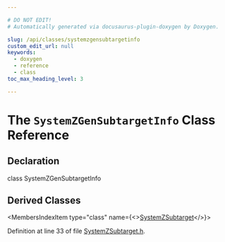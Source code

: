 ```yaml
---

# DO NOT EDIT!
# Automatically generated via docusaurus-plugin-doxygen by Doxygen.

slug: /api/classes/systemzgensubtargetinfo
custom_edit_url: null
keywords:
  - doxygen
  - reference
  - class
toc_max_heading_level: 3

---
```





# The `SystemZGenSubtargetInfo` Class Reference

<DoxygenPage pluginConfig={pluginConfig}>



## Declaration

<CodeBlock>class SystemZGenSubtargetInfo</CodeBlock>

## Derived Classes

<MembersIndex>

<MembersIndexItem
  type="class"
  name={<><a href="/docs/api/classes/llvm/systemzsubtarget">SystemZSubtarget</a></>}>
</MembersIndexItem>

</MembersIndex>


Definition at line 33 of file <a href="/docs/api/files/lib/lib/target/lib/target/systemz/systemzsubtarget-h">SystemZSubtarget.h</a>.

</DoxygenPage>
